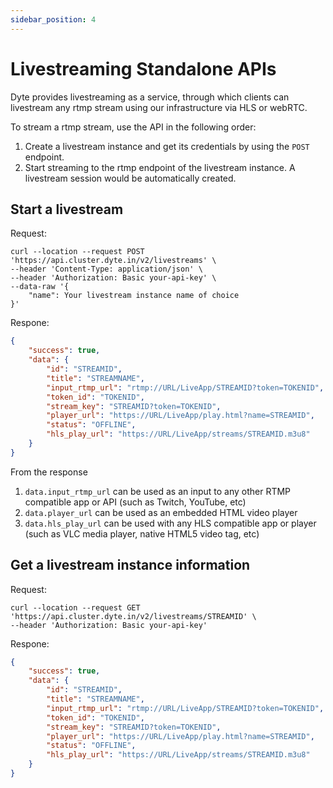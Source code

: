 ```yaml
---
sidebar_position: 4
---
```


# Livestreaming Standalone APIs

Dyte provides livestreaming as a service, through which clients can livestream any rtmp stream
using our infrastructure via HLS or webRTC. 

To stream a rtmp stream, use the API in the following order:

1. Create a livestream instance and get its credentials by using the `POST` endpoint.
2. Start streaming to the rtmp endpoint of the livestream instance. A livestream 
session would be automatically created.

## Start a livestream

Request:

```shell
curl --location --request POST 'https://api.cluster.dyte.in/v2/livestreams' \
--header 'Content-Type: application/json' \
--header 'Authorization: Basic your-api-key' \
--data-raw '{
    "name": Your livestream instance name of choice
}'
```

Respone:

```json
{
    "success": true,
    "data": {
        "id": "STREAMID",
        "title": "STREAMNAME",
        "input_rtmp_url": "rtmp://URL/LiveApp/STREAMID?token=TOKENID",
        "token_id": "TOKENID",
        "stream_key": "STREAMID?token=TOKENID",
        "player_url": "https://URL/LiveApp/play.html?name=STREAMID",
        "status": "OFFLINE",
        "hls_play_url": "https://URL/LiveApp/streams/STREAMID.m3u8"
    }
}
```

From the response

1. `data.input_rtmp_url` can be used as an input to any other RTMP compatible app or API (such as Twitch, YouTube, etc)
2. `data.player_url` can be used as an embedded HTML video player
3. `data.hls_play_url` can be used with any HLS compatible app or player (such as VLC media player, native HTML5 video tag, etc)

## Get a livestream instance information

Request:

```shell
curl --location --request GET 'https://api.cluster.dyte.in/v2/livestreams/STREAMID' \
--header 'Authorization: Basic your-api-key'
```

Respone:

```json
{
    "success": true,
    "data": {
        "id": "STREAMID",
        "title": "STREAMNAME",
        "input_rtmp_url": "rtmp://URL/LiveApp/STREAMID?token=TOKENID",
        "token_id": "TOKENID",
        "stream_key": "STREAMID?token=TOKENID",
        "player_url": "https://URL/LiveApp/play.html?name=STREAMID",
        "status": "OFFLINE",
        "hls_play_url": "https://URL/LiveApp/streams/STREAMID.m3u8"
    }
}
```